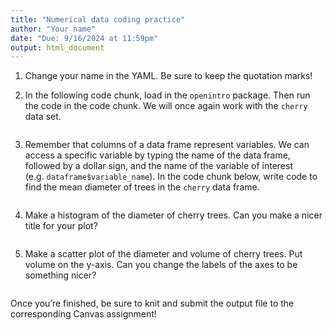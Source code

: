 ```yaml
---
title: "Numerical data coding practice"
author: "Your name"
date: "Due: 9/16/2024 at 11:59pm"
output: html_document
---
```


1.  Change your name in the YAML. Be sure to keep the quotation marks!

2.  In the following code chunk, load in the `openintro` package. Then run the code in the code chunk. We will once again work with the `cherry` data set.

```r

```

3.  Remember that columns of a data frame represent variables. We can access a specific variable by typing the name of the data frame, followed by a dollar sign, and the name of the variable of interest (e.g. `dataframe$variable_name`). In the code chunk below, write code to find the mean diameter of trees in the `cherry` data frame. 

```r

```

4.  Make a histogram of the diameter of cherry trees. Can you make a nicer title for your plot?

```r

```

5.  Make a scatter plot of the diameter and volume of cherry trees. Put volume on the y-axis. Can you change the labels of the axes to be something nicer?

```r

```

Once you're finished, be sure to knit and submit the output file to the corresponding Canvas assignment!
